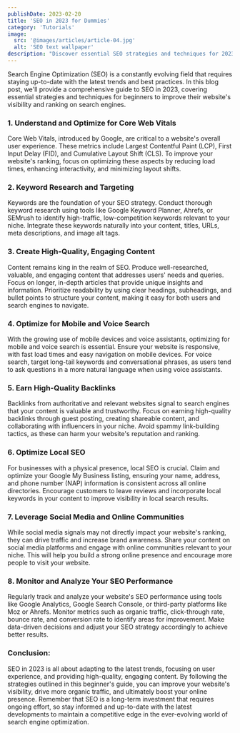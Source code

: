 ```yaml
---
publishDate: 2023-02-20
title: 'SEO in 2023 for Dummies'
category: 'Tutorials'
image:
  src: '@images/articles/article-04.jpg'
  alt: 'SEO text wallpaper'
description: "Discover essential SEO strategies and techniques for 2023 to boost your website's visibility, improve user experience, and drive organic traffic in this comprehensive beginner's guide."
---
```


Search Engine Optimization (SEO) is a constantly evolving field that requires staying up-to-date with the latest trends and best practices. In this blog post, we'll provide a comprehensive guide to SEO in 2023, covering essential strategies and techniques for beginners to improve their website's visibility and ranking on search engines.

### 1. Understand and Optimize for Core Web Vitals

Core Web Vitals, introduced by Google, are critical to a website's overall user experience. These metrics include Largest Contentful Paint (LCP), First Input Delay (FID), and Cumulative Layout Shift (CLS). To improve your website's ranking, focus on optimizing these aspects by reducing load times, enhancing interactivity, and minimizing layout shifts.

### 2. Keyword Research and Targeting

Keywords are the foundation of your SEO strategy. Conduct thorough keyword research using tools like Google Keyword Planner, Ahrefs, or SEMrush to identify high-traffic, low-competition keywords relevant to your niche. Integrate these keywords naturally into your content, titles, URLs, meta descriptions, and image alt tags.

### 3. Create High-Quality, Engaging Content

Content remains king in the realm of SEO. Produce well-researched, valuable, and engaging content that addresses users' needs and queries. Focus on longer, in-depth articles that provide unique insights and information. Prioritize readability by using clear headings, subheadings, and bullet points to structure your content, making it easy for both users and search engines to navigate.

### 4. Optimize for Mobile and Voice Search

With the growing use of mobile devices and voice assistants, optimizing for mobile and voice search is essential. Ensure your website is responsive, with fast load times and easy navigation on mobile devices. For voice search, target long-tail keywords and conversational phrases, as users tend to ask questions in a more natural language when using voice assistants.

### 5. Earn High-Quality Backlinks

Backlinks from authoritative and relevant websites signal to search engines that your content is valuable and trustworthy. Focus on earning high-quality backlinks through guest posting, creating shareable content, and collaborating with influencers in your niche. Avoid spammy link-building tactics, as these can harm your website's reputation and ranking.

### 6. Optimize Local SEO

For businesses with a physical presence, local SEO is crucial. Claim and optimize your Google My Business listing, ensuring your name, address, and phone number (NAP) information is consistent across all online directories. Encourage customers to leave reviews and incorporate local keywords in your content to improve visibility in local search results.

### 7. Leverage Social Media and Online Communities

While social media signals may not directly impact your website's ranking, they can drive traffic and increase brand awareness. Share your content on social media platforms and engage with online communities relevant to your niche. This will help you build a strong online presence and encourage more people to visit your website.

### 8. Monitor and Analyze Your SEO Performance

Regularly track and analyze your website's SEO performance using tools like Google Analytics, Google Search Console, or third-party platforms like Moz or Ahrefs. Monitor metrics such as organic traffic, click-through rate, bounce rate, and conversion rate to identify areas for improvement. Make data-driven decisions and adjust your SEO strategy accordingly to achieve better results.

### Conclusion:

SEO in 2023 is all about adapting to the latest trends, focusing on user experience, and providing high-quality, engaging content. By following the strategies outlined in this beginner's guide, you can improve your website's visibility, drive more organic traffic, and ultimately boost your online presence. Remember that SEO is a long-term investment that requires ongoing effort, so stay informed and up-to-date with the latest developments to maintain a competitive edge in the ever-evolving world of search engine optimization.
